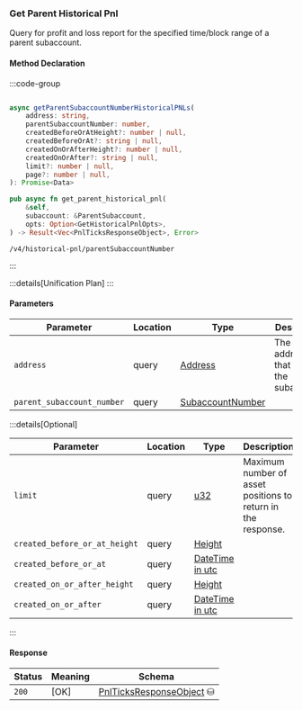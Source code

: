 ### Get Parent Historical Pnl

Query for profit and loss report for the specified time/block range of a parent subaccount.

#### Method Declaration

:::code-group

```python [Python]

```

```typescript [TypeScript]
async getParentSubaccountNumberHistoricalPNLs(
    address: string,
    parentSubaccountNumber: number,
    createdBeforeOrAtHeight?: number | null,
    createdBeforeOrAt?: string | null,
    createdOnOrAfterHeight?: number | null,
    createdOnOrAfter?: string | null,
    limit?: number | null,
    page?: number | null,
): Promise<Data>
```

```rust [Rust]
pub async fn get_parent_historical_pnl(
    &self,
    subaccount: &ParentSubaccount,
    opts: Option<GetHistoricalPnlOpts>,
) -> Result<Vec<PnlTicksResponseObject>, Error>
```

```url [API]
/v4/historical-pnl/parentSubaccountNumber
```

:::

:::details[Unification Plan]
:::

#### Parameters

| Parameter                     | Location  | Type               | Description                                  |
| ----------------------------- | --------- | ------------------ | -------------------------------------------- |
| `address`                     | query     | [Address]          | The wallet address that owns the subaccount. |
| `parent_subaccount_number`    | query     | [SubaccountNumber] |                                              |

:::details[Optional]

| Parameter                     | Location  | Type              | Description                                                   |
| ----------------------------- | --------- | ----------------- | ------------------------------------------------------------- |
| `limit`                       | query     | [u32]             | Maximum number of asset positions to return in the response.  |
| `created_before_or_at_height` | query     | [Height]          |                                                               |
| `created_before_or_at`        | query     | [DateTime in utc] |                                                               |
| `created_on_or_after_height`  | query     | [Height]          |                                                               |
| `created_on_or_after`         | query     | [DateTime in utc] |                                                               |

:::

#### Response

| Status | Meaning     | Schema                         |
| ------ | ----------- | ------------------------------ |
| `200`  | [OK]        | [PnlTicksResponseObject] ⛁     |

[Address]: /types/address
[SubaccountNumber]: /types/subaccount_number
[u32]: /types/u32
[Height]: /types/height
[DateTime in utc]: /types/date_time
[PnlTicksResponseObject]: /types/pnl_ticks_response_object